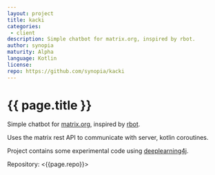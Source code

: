 ```yaml
---
layout: project
title: kacki
categories: 
 - client
description: Simple chatbot for matrix.org, inspired by rbot.
author: synopia
maturity: Alpha
language: Kotlin
license: 
repo: https://github.com/synopia/kacki
---
```


# {{ page.title }}
Simple chatbot for [matrix.org](https://matrix.org/]), inspired by [rbot](https://github.com/ruby-rbot/rbot).

Uses the matrix rest API to communicate with server, kotlin coroutines.

Project contains some experimental code using [deeplearning4j](https://github.com/deeplearning4j).

Repository: <{{page.repo}}>
